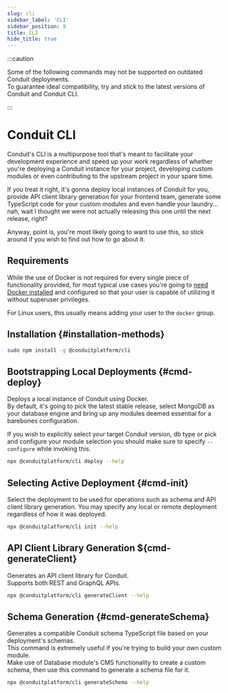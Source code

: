 ```yaml
---
slug: cli
sidebar_label: 'CLI'
sidebar_position: 9
title: CLI
hide_title: true
---
```



:::caution

Some of the following commands may not be supported on outdated Conduit deployments.<br />
To guarantee ideal compatibility, try and stick to the latest versions of Conduit and Conduit CLI.

[//]: # (TODO: CLI should be aware of these limitations and throw on unsupported deployments)

:::

# Conduit CLI

[//]: # (TODO: Screenshots)

Conduit's CLI is a multipurpose tool that's meant to facilitate your development experience and speed up your work
regardless of whether you're deploying a Conduit instance for your project, developing custom modules or even
contributing to the upstream project in your spare time.

If you treat it right, it's gonna deploy local instances of Conduit for you, provide API client library generation for
your frontend team, generate some TypeScript code for your custom modules and even handle your laundry... nah, wait I
thought we were not actually releasing this one until the next release, right?

Anyway, point is, you're most likely going to want to use this, so stick around if you wish to find out how to go about it.

## Requirements

While the use of Docker is not required for every single piece of functionality provided, for most typical use cases
you're going to [need Docker installed](https://docs.docker.com/get-docker) and configured so that your user is capable
of utilizing it without superuser privileges.

For Linux users, this usually means adding your user to the `docker` group.

[//]: # (TODO: Mention docker-compose, podman ?)

## Installation {#installation-methods}

[//]: # (TODO: Once we add more installation options, tabs should wrap everything below, componentize and import text)
<Tabs>
<TabItem value="npm" label="npm">

``` bash
sudo npm install -g @conduitplatform/cli
```
</TabItem>
</Tabs>

## Bootstrapping Local Deployments {#cmd-deploy}

Deploys a local instance of Conduit using Docker.<br />
By default, it's going to pick the latest stable release, select MongoDB as your database engine and
bring up any modules deemed essential for a barebones configuration.

If you wish to explicitly select your target Conduit version, db type or pick and configure your module selection you
should make sure to specify `--configure` while invoking this.

``` bash title="Find out more"
npx @conduitplatform/cli deploy --help
```

## Selecting Active Deployment {#cmd-init}

Select the deployment to be used for operations such as schema and API client library generation.
You may specify any local or remote deployment regardless of how it was deployed.

``` bash title="Find out more"
npx @conduitplatform/cli init --help
```

## API Client Library Generation ${cmd-generateClient}

Generates an API client library for Conduit.<br />
Supports both REST and GraphQL APIs.<br />

``` bash title="Find out more"
npx @conduitplatform/cli generateClient --help
```

## Schema Generation {#cmd-generateSchema}

Generates a compatible Conduit schema TypeScript file based on your deployment's schemas.<br />
This command is extremely useful if you're trying to build your own custom module.<br />
Make use of Database module's CMS functionality to create a custom schema, then use this command to generate a schema file for it.

``` bash title="Find out more"
npx @conduitplatform/cli generateSchema --help
```

